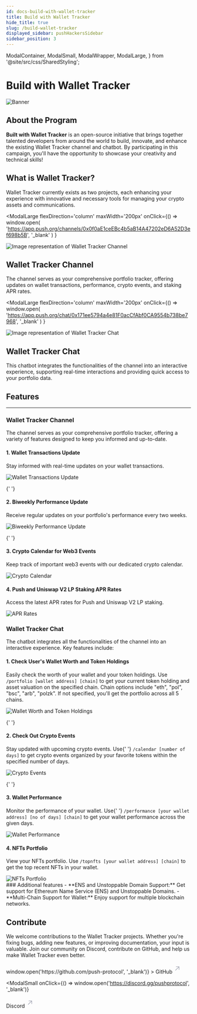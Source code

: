 ```yaml
---
id: docs-build-with-wallet-tracker
title: Build with Wallet Tracker
hide_title: true
slug: /build-wallet-tracker
displayed_sidebar: pushHackersSidebar
sidebar_position: 3
---
```


  ModalContainer,
  ModalSmall,
  ModalWrapper,
  ModalLarge,
} from '@site/src/css/SharedStyling';

# Build with Wallet Tracker

![Banner](/assets/docs/hackers/build-with-wallet-tracker/BwWT.png)

## About the Program

**Built with Wallet Tracker** is an open-source initiative that brings together talented developers from around the world to build, innovate, and enhance the existing Wallet Tracker channel and chatbot. By participating in this campaign, you'll have the opportunity to showcase your creativity and technical skills!

## What is Wallet Tracker?

Wallet Tracker currently exists as two projects, each enhancing your experience with innovative and necessary tools for managing your crypto assets and communications.

<ModalContainer>

<ModalLarge
  flexDirection='column'
  maxWidth='200px'
  onClick={() =>
    window.open(
      'https://app.push.org/channels/0x0f0aE1ceEBc4b5aB14A47202eD6A52D3ef698b5B',
      '_blank'
    )
  }
>
  <div>
    <img
      src={require('/static/assets/docs/docshub/notification.png').default}
      srcSet={`${
        require('/static/assets/docs/docshub/notification@2x.png').default
      } 2x, ${
        require('/static/assets/docs/docshub/notification@3x.png').default
      } 3x`}
      alt='Image representation of Wallet Tracker Channel'
    />
  </div>
  <ModalWrapper>
    <span>
      <h2>Wallet Tracker Channel</h2>
    </span>
    <span>
      <p>
        The channel serves as your comprehensive portfolio tracker, offering
        updates on wallet transactions, performance, crypto events, and staking
        APR rates.
      </p>
    </span>
  </ModalWrapper>
</ModalLarge>

<ModalLarge
  flexDirection='column'
  maxWidth='200px'
  onClick={() =>
    window.open(
      'https://app.push.org/chat/0x171ee5794a4e81F0acCfAbf0CA9554b738be7968',
      '_blank'
    )
  }
>
  <div>
    <img
      src={require('/static/assets/docs/docshub/message.png').default}
      srcSet={`${
        require('/static/assets/docs/docshub/message@2x.png').default
      } 2x, ${
        require('/static/assets/docs/docshub/message@3x.png').default
      } 3x`}
      alt='Image representation of Wallet Tracker Chat'
    />
  </div>
  <ModalWrapper>
    <span>
      <h2>Wallet Tracker Chat</h2>
    </span>
    <span>
      <p>
        This chatbot integrates the functionalities of the channel into an
        interactive experience, supporting real-time interactions and providing
        quick access to your portfolio data.
      </p>
    </span>
  </ModalWrapper>
</ModalLarge>

</ModalContainer>

## Features

<hr
  style={{
    height: '2px',
    backgroundColor: '#FF69B4',
    border: 'none',
    margin: '20px 0',
  }}
/>

### Wallet Tracker Channel

The channel serves as your comprehensive portfolio tracker, offering a variety of features designed to keep you informed and up-to-date.

<div style={{ display: 'flex', flexWrap: 'wrap', justifyContent: 'space-between', gap: '20px' }}>
  <div style={{ flex: '1 0 45%', marginBottom: '20px', padding: '10px' }}>
    <h4>1. Wallet Transactions Update</h4>
    <p>Stay informed with real-time updates on your wallet transactions.</p>
    <img src="/assets/docs/hackers/build-with-wallet-tracker/transactionUpdates.png" alt="Wallet Transactions Update" style={{ width: '100%', height: 'auto', borderRadius: '8px' }}/>
  </div>

{' '}
<div style={{ flex: '1 0 45%', marginBottom: '20px', padding: '10px' }}>
  <h4>2. Biweekly Performance Update</h4>
  <p>
    Receive regular updates on your portfolio's performance every two weeks.
  </p>
  <img
    src='/assets/docs/hackers/build-with-wallet-tracker/performance.png'
    alt='Biweekly Performance Update'
    style={{ width: '100%', height: 'auto', borderRadius: '8px' }}
  />
</div>

{' '}
<div style={{ flex: '1 0 45%', padding: '10px' }}>
  <h4>3. Crypto Calendar for Web3 Events</h4>
  <p>Keep track of important web3 events with our dedicated crypto calendar.</p>
  <img
    src='/assets/docs/hackers/build-with-wallet-tracker/calendar.png'
    alt='Crypto Calendar'
    style={{ width: '100%', height: 'auto', borderRadius: '8px' }}
  />
</div>

  <div style={{ flex: '1 0 45%', padding: '10px' }}>
    <h4>4. Push and Uniswap V2 LP Staking APR Rates</h4>
    <p>Access the latest APR rates for Push and Uniswap V2 LP staking.</p>
    <img src="/assets/docs/hackers/build-with-wallet-tracker/apr.png" alt="APR Rates" style={{ width: '100%', height: 'auto', borderRadius: '8px' }}/>
  </div>
</div>

### Wallet Tracker Chat

The chatbot integrates all the functionalities of the channel into an interactive experience. Key features include:

<div style={{ display: 'flex', flexWrap: 'wrap', justifyContent: 'space-between', gap: '20px' }}>
  <div style={{ flex: '1 0 45%', marginBottom: '20px', padding: '10px' }}>
    <h4>1. Check User's Wallet Worth and Token Holdings</h4>
    <p>Easily check the worth of your wallet and your token holdings. Use <code>/portfolio [wallet address] [chain]</code> to get your current token holding and asset valuation on the specified chain. Chain options include "eth", "pol", "bsc", "arb", "polzk". If not specified, you'll get the portfolio across all 5 chains.</p>
    <img src="/assets/docs/hackers/build-with-wallet-tracker/wtc-portfolio.png" alt="Wallet Worth and Token Holdings" style={{ width: '100%', height: 'auto', borderRadius: '8px' }}/>
  </div>

{' '}
<div style={{ flex: '1 0 45%', marginBottom: '20px', padding: '10px' }}>
  <h4>2. Check Out Crypto Events</h4>
  <p>
    Stay updated with upcoming crypto events. Use{' '}
    <code>/calendar [number of days]</code> to get crypto events organized by
    your favorite tokens within the specified number of days.
  </p>
  <img
    src='/assets/docs/hackers/build-with-wallet-tracker/wtc-calendar.png'
    alt='Crypto Events'
    style={{ width: '100%', height: 'auto', borderRadius: '8px' }}
  />
</div>

{' '}
<div style={{ flex: '1 0 45%', marginBottom: '20px', padding: '10px' }}>
  <h4>3. Wallet Performance</h4>
  <p>
    Monitor the performance of your wallet. Use{' '}
    <code>/performance [your wallet address] [no of days] [chain]</code> to get
    your wallet performance across the given days.
  </p>
  <img
    src='/assets/docs/hackers/build-with-wallet-tracker/wtc-performance.png'
    alt='Wallet Performance'
    style={{ width: '100%', height: 'auto', borderRadius: '8px' }}
  />
</div>

  <div style={{ flex: '1 0 45%', marginBottom: '20px', padding: '10px' }}>
    <h4>4. NFTs Portfolio</h4>
    <p>View your NFTs portfolio. Use <code>/topnfts [your wallet address] [chain]</code> to get the top recent NFTs in your wallet.</p>
    <img src="/assets/docs/hackers/build-with-wallet-tracker/wtc-nft.png" alt="NFTs Portfolio" style={{ width: '100%', height: 'auto', borderRadius: '8px' }}/>
  </div>
</div>
### Additional features
- **ENS and Unstoppable Domain Support:** Get support for Ethereum Name Service (ENS) and Unstoppable Domains.
- **Multi-Chain Support for Wallet:** Enjoy support for multiple blockchain networks.

## Contribute

We welcome contributions to the Wallet Tracker projects. Whether you're fixing bugs, adding new features, or improving documentation, your input is valuable. Join our community on Discord, contribute on GitHub, and help us make Wallet Tracker even better.

<ModalContainer>
  <ModalSmall
    onClick={() => window.open('https://github.com/push-protocol', '_blank')}
  >
    <ModalWrapper>
      <span>
        GitHub
        <svg
          width='20'
          height='28'
          viewBox='0 0 29 28'
          fill='none'
          xmlns='http://www.w3.org/2000/svg'
        >
          <path
            d='m7.501 21.001 14-14M10.125 7.001H21.5v11.375'
            stroke='#A0A3B1'
            stroke-width='2'
            stroke-linecap='round'
            stroke-linejoin='round'
          ></path>
        </svg>
      </span>
    </ModalWrapper>
  </ModalSmall>

  <ModalSmall
  onClick={() => window.open('https://discord.gg/pushprotocol', '_blank')}
>
  <ModalWrapper>
    <span>
      Discord
      <svg
        width='20'
        height='28'
        viewBox='0 0 29 28'
        fill='none'
        xmlns='http://www.w3.org/2000/svg'
      >
        <path
          d='m7.501 21.001 14-14M10.125 7.001H21.5v11.375'
          stroke='#A0A3B1'
          stroke-width='2'
          stroke-linecap='round'
          stroke-linejoin='round'
        ></path>
      </svg>
    </span>
  </ModalWrapper>
</ModalSmall>

</ModalContainer>


